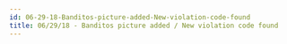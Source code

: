 ```yaml
---
id: 06-29-18-Banditos-picture-added-New-violation-code-found
title: 06/29/18 - Banditos picture added / New violation code found
---
```


<div hidden>Image of Banditos on cliff added and page with distorted and reversed audio clip from NATN saying "we are banditos" discovered.<div>
:::info
View the page on [dmaorg archive](https://www.dmaorg.site/062918/found/15398642_14/clancy.html)
:::

[![Alt text: Half tone image on white background showing a group of people standing at the top of a cliff. Perspective of the shot is like someone at the bottom of the cliff looking up at them. Same setting as the Jumpsuit music video.](./assets/2018_514_3_8.jpg)](./assets/2018_514_3_8.jpg)

**File name:** 2018_514_3_8.jpg

**Additional Info:**

- The picture has the following caption: __n_ot_myo_nly_fri_en d

- The file name 2018_514_3_8 translates to tr_en_c_h (1 = A, 2 = B, etc.)

- When you put “2018_514_3_8” into the url, substituting the violation code, you will get: [http://dmaorg.info/found/2018_514_3_8/clancy.html](http://dmaorg.info/found/2018_514_3_8/clancy.html). The link has an 8-second audio file of a distorted voice saying something that sounds like “so did they obey/bury/buy you.” After heavily editing the recording, it is possible to hear Tyler’s voice.

- UPDATE: After the update on July 1st, it is revealed that the audio clip is “We are banditos” but reversed.

- The audio link also works with[: http://dmaorg.info/found/trench/clancy.html](http://dmaorg.info/found/trench/clancy.html)

- The audio--or at least the same phrase--is used on the new song “Nico and the Niners” at 3:31 - 3:34.

- A crosshair is visible near the middle of the image, blended into the half-tone shading of the rocks.

- This update correlates to the fourth eye tweet, from “Truce”: “*I will fear the night again”*.

- It seems as if they tried to recreate the vulture photo (unnamed (1)) as when overlayed over each other, the positions of each figure seem to match up pretty closely with the vultures.

&nbsp;&nbsp;&nbsp;&nbsp;&nbsp;&nbsp;&nbsp;&nbsp;[![Alt text: Image of people on cliff overlaid on the image of the vultures sitting on a wall.](./assets/2018-06-30_1218.png)](./assets/2018-06-30_1218.png)


